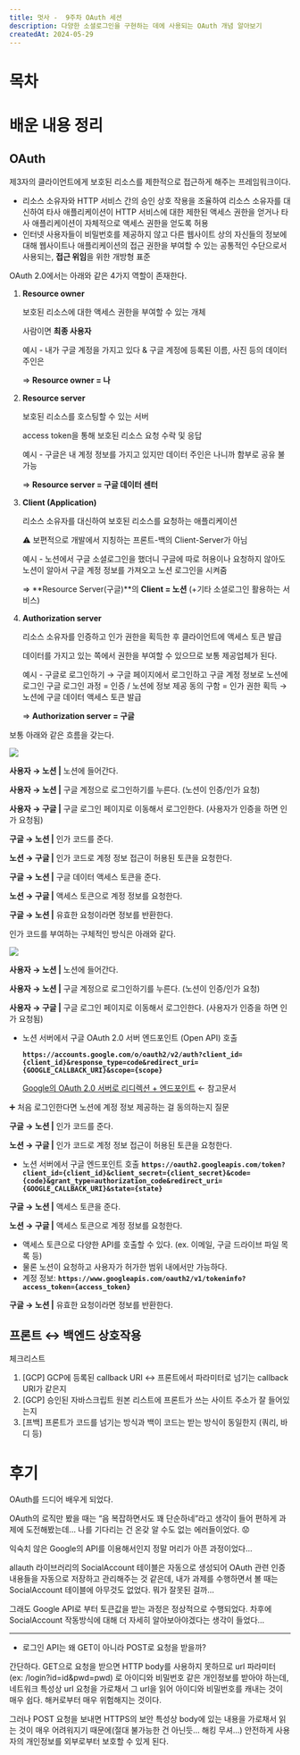 ```yaml
---
title: 멋사 -  9주차 OAuth 세션
description: 다양한 소셜로그인을 구현하는 데에 사용되는 OAuth 개념 알아보기
createdAt: 2024-05-29
---
```


# 목차

# 배운 내용 정리

## OAuth

제3자의 클라이언트에게 보호된 리소스를 제한적으로 접근하게 해주는 프레임워크이다.

- 리소스 소유자와 HTTP 서비스 간의 승인 상호 작용을 조율하여 리소스 소유자를 대신하여 타사 애플리케이션이 HTTP 서비스에 대한 제한된 액세스 권한을 얻거나 타사 애플리케이션이 자체적으로 액세스 권한을 얻도록 허용
- 인터넷 사용자들이 비밀번호를 제공하지 않고 다른 웹사이트 상의 자신들의 정보에 대해 웹사이트나 애플리케이션의 접근 권한을 부여할 수 있는 공통적인 수단으로서 사용되는, **접근 위임**을 위한 개방형 표준

OAuth 2.0에서는 아래와 같은 4가지 역할이 존재한다.

1. **Resource owner**
    
    보호된 리소스에 대한 액세스 권한을 부여할 수 있는 개체
    
    사람이면 **최종 사용자**
    
    예시 - 내가 구글 계정을 가지고 있다 & 구글 계정에 등록된 이름, 사진 등의 데이터 주인은 
    
    ⇒ **Resource owner = 나**
    
2. **Resource server**
    
    보호된 리소스를 호스팅할 수 있는 서버
    
    access token을 통해 보호된 리소스 요청 수락 및 응답
    
    예시 - 구글은 내 계정 정보를 가지고 있지만 데이터 주인은 나니까 함부로 공유 불가능
    
    ⇒ **Resource server = 구글 데이터 센터**
    
3. **Client (Application)**
    
    리소스 소유자를 대신하여 보호된 리소스를 요청하는 애플리케이션
    
    ⚠️ 보편적으로 개발에서 지칭하는 프론트-백의 Client-Server가 아님 
    
    예시 - 노션에서 구글 소셜로그인을 했더니 구글에 따로 허용이나 요청하지 않아도 
          노션이 알아서 구글 계정 정보를 가져오고 노션 로그인을 시켜줌
    
    ⇒ **Resource Server(구글)**의 **Client = 노션** (+기타 소셜로그인 활용하는 서비스)
    
4. **Authorization server**
    
    리소스 소유자를 인증하고 인가 권한을 획득한 후 클라이언트에 액세스 토큰 발급
    
    데이터를 가지고 있는 쪽에서 권한을 부여할 수 있으므로 보통 제공업체가 된다.
    
    예시 - 구글로 로그인하기 → 구글 페이지에서 로그인하고 구글 계정 정보로 노션에 로그인
          구글 로그인 과정 = 인증 / 노션에 정보 제공 동의 구함 = 인가 권한 획득
          → 노션에 구글 데이터 액세스 토큰 발급 
    
    ⇒ **Authorization server = 구글**
    

보통 아래와 같은 흐름을 갖는다.

![](OAuth1.png)

**사용자 → 노션 |** 노션에 들어간다.

**사용자 → 노션 |** 구글 계정으로 로그인하기를 누른다. (노션이 인증/인가 요청)

**사용자 → 구글 |** 구글 로그인 페이지로 이동해서 로그인한다. (사용자가 인증을 하면 인가 요청됨)

**구글 → 노션 |** 인가 코드를 준다.

**노션 → 구글 |** 인가 코드로 계정 정보 접근이 허용된 토큰을 요청한다.

**구글 → 노션 |** 구글 데이터 액세스 토큰을 준다.

**노션 → 구글 |** 액세스 토큰으로 계정 정보를 요청한다.

**구글 → 노션 |** 유효한 요청이라면 정보를 반환한다.

인가 코드를 부여하는 구체적인 방식은 아래와 같다.

![](OAuth2.png)

**사용자 → 노션 |** 노션에 들어간다.

**사용자 → 노션 |** 구글 계정으로 로그인하기를 누른다. (노션이 인증/인가 요청)

**사용자 → 구글 |** 구글 로그인 페이지로 이동해서 로그인한다. (사용자가 인증을 하면 인가 요청됨)

- 노션 서버에서 구글 OAuth 2.0 서버 엔드포인트 (Open API) 호출
    
    **`https://accounts.google.com/o/oauth2/v2/auth?client_id={client_id}&response_type=code&redirect_uri={GOOGLE_CALLBACK_URI}&scope={scope}`**
    
    [Google의 OAuth 2.0 서버로 리디렉션 + 엔드포인트](https://developers.google.com/identity/protocols/oauth2/javascript-implicit-flow?hl=ko#redirecting) ← 참고문서
    

➕ 처음 로그인한다면 노션에 계정 정보 제공하는 걸 동의하는지 질문

**구글 → 노션 |** 인가 코드를 준다.

**노션 → 구글 |** 인가 코드로 계정 정보 접근이 허용된 토큰을 요청한다.

- 노션 서버에서 구글 엔드포인트 호출
**`https://oauth2.googleapis.com/token?client_id={client_id}&client_secret={client_secret}&code={code}&grant_type=authorization_code&redirect_uri={GOOGLE_CALLBACK_URI}&state={state}`**

**구글 → 노션 |**  액세스 토큰을 준다.

**노션 → 구글 |** 액세스 토큰으로 계정 정보를 요청한다.

- 액세스 토큰으로 다양한 API를 호출할 수 있다. (ex. 이메일, 구글 드라이브 파일 목록 등)
- 물론 노션이 요청하고 사용자가 허가한 범위 내에서만 가능하다.
- 계정 정보: **`https://www.googleapis.com/oauth2/v1/tokeninfo?access_token={access_token}`**

**구글 → 노션 |** 유효한 요청이라면 정보를 반환한다.

## 프론트 ↔ 백엔드 상호작용

체크리스트
1. [GCP] GCP에 등록된 callback URI ↔ 프론트에서 파라미터로 넘기는 callback URI가 같은지
2. [GCP] 승인된 자바스크립트 원본 리스트에 프론트가 쓰는 사이트 주소가 잘 들어있는지
3. [프백] 프론트가 코드를 넘기는 방식과 백이 코드는 받는 방식이 동일한지 (쿼리, 바디 등)

# 후기

OAuth를 드디어 배우게 되었다.

OAuth의 로직만 봤을 때는 “음 복잡하면서도 꽤 단순하네”라고 생각이 들어 편하게 과제에 도전해봤는데… 나를 기다리는 건 온갖 알 수도 없는 에러들이었다. 😟

익숙치 않은 Google의 API를 이용해서인지 정말 머리가 아픈 과정이었다…

allauth 라이브러리의 SocialAccount 테이블은 자동으로 생성되어 OAuth 관련 인증 내용들을 자동으로 저장하고 관리해주는 것 같은데, 내가 과제를 수행하면서 볼 때는 SocialAccount 테이블에 아무것도 없었다. 뭐가 잘못된 걸까…

그래도 Google API로 부터 토큰값을 받는 과정은 정상적으로 수행되었다. 차후에 SocialAccount 작동방식에 대해 더 자세히 알아보아야겠다는 생각이 들었다…

---

- 로그인 API는 왜 GET이 아니라 POST로 요청을 받을까?

간단하다. GET으로 요청을 받으면 HTTP body를 사용하지 못하므로 url 파라미터 (ex: /login?id=id&pwd=pwd) 로 아이디와 비밀번호 같은 개인정보를 받아야 하는데, 네트워크 특성상 url 요청을 가로채서 그 url을 읽어 아이디와 비밀번호를 캐내는 것이 매우 쉽다. 해커로부터 매우 위험해지는 것이다.

그러나 POST 요청을 보내면 HTTPS의 보안 특성상 body에 있는 내용을 가로채서 읽는 것이 매우 어려워지기 때문에(절대 불가능한 건 아닌듯… 해킹 무셔…) 안전하게 사용자의 개인정보를 외부로부터 보호할 수 있게 된다.